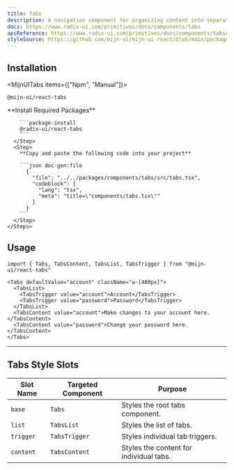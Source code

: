 ```yaml
---
title: Tabs
description: A navigation component for organizing content into separate panels.
docs: https://www.radix-ui.com/primitives/docs/components/tabs
apiReference: https://www.radix-ui.com/primitives/docs/components/tabs#api-reference
styleSource: https://github.com/mijn-ui/mijn-ui-react/blob/main/packages/theme/src/components/tabs.ts
---
```


<ComponentPreview name="tabs-example" />

## Installation

<MijnUITabs items={["Npm", "Manual"]}>
  <MijnUITabsContent value="Npm">
  ```package-install
  @mijn-ui/react-tabs
  ```
  </MijnUITabsContent>

  <MijnUITabsContent value="Manual">
    <Steps>
      <Step>
        **Install Required Packages**

        ```package-install
        @radix-ui/react-tabs
        ```
      </Step>
      <Step>
        **Copy and paste the following code into your project**

        ```json doc-gen:file
          {
            "file": "../../packages/components/tabs/src/tabs.tsx",
            "codeblock": {
              "lang": "tsx",
              "meta": "title=\"components/tabs.tsx\""
            }
          }
        ```
      </Step>
    </Steps>

  </MijnUITabsContent>
</MijnUITabs>

## Usage

```tsx
import { Tabs, TabsContent, TabsList, TabsTrigger } from "@mijn-ui/react-tabs"
```

```tsx
<Tabs defaultValue="account" className="w-[400px]">
  <TabsList>
    <TabsTrigger value="account">Account</TabsTrigger>
    <TabsTrigger value="password">Password</TabsTrigger>
  </TabsList>
  <TabsContent value="account">Make changes to your account here.</TabsContent>
  <TabsContent value="password">Change your password here.</TabsContent>
</Tabs>
```

---

## Tabs Style Slots

| **Slot Name** | **Targeted Component** | **Purpose**                             |
| ------------- | ---------------------- | --------------------------------------- |
| `base`        | `Tabs`                 | Styles the root tabs component.         |
| `list`        | `TabsList`             | Styles the list of tabs.                |
| `trigger`     | `TabsTrigger`          | Styles individual tab triggers.         |
| `content`     | `TabsContent`          | Styles the content for individual tabs. |
